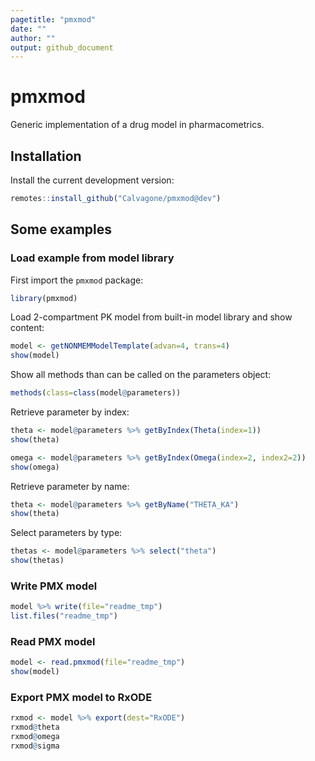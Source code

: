 ```yaml
---
pagetitle: "pmxmod"
date: ""
author: ""
output: github_document
---
```


# pmxmod
Generic implementation of a drug model in pharmacometrics.

## Installation
Install the current development version:
  
```r
remotes::install_github("Calvagone/pmxmod@dev")
```

## Some examples

### Load example from model library

First import the `pmxmod` package:

```r
library(pmxmod)
```

Load 2-compartment PK model from built-in model library and show content:

```r
model <- getNONMEMModelTemplate(advan=4, trans=4)
show(model)
```

Show all methods than can be called on the parameters object:

```r
methods(class=class(model@parameters))
```

Retrieve parameter by index:

```r
theta <- model@parameters %>% getByIndex(Theta(index=1))
show(theta)

omega <- model@parameters %>% getByIndex(Omega(index=2, index2=2))
show(omega)
```

Retrieve parameter by name:

```r
theta <- model@parameters %>% getByName("THETA_KA")
show(theta)
```

Select parameters by type:

```r
thetas <- model@parameters %>% select("theta")
show(thetas)
```

### Write PMX model

```r
model %>% write(file="readme_tmp")
list.files("readme_tmp")
```

### Read PMX model

```r
model <- read.pmxmod(file="readme_tmp")
show(model)
```

### Export PMX model to RxODE

```r
rxmod <- model %>% export(dest="RxODE")
rxmod@theta
rxmod@omega
rxmod@sigma
```